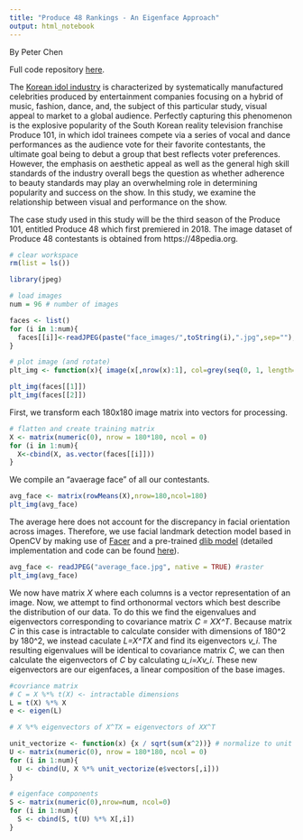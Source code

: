 ```yaml
---
title: "Produce 48 Rankings - An Eigenface Approach"
output: html_notebook
---
```

By Peter Chen

Full code repository [here](https://github.com/peterxichen/produce-101-eigenface).

The [Korean idol industry](https://en.wikipedia.org/wiki/Korean_idol) is characterized by systematically manufactured celebrities produced by entertainment companies focusing on a hybrid of music, fashion, dance, and, the subject of this particular study, visual appeal to market to a global audience. Perfectly capturing this phenomenon is the explosive popularity of the South Korean reality television franchise Produce 101, in which idol trainees compete via a series of vocal and dance performances as the audience vote for their favorite contestants, the ultimate goal being to debut a group that best reflects voter preferences. However, the emphasis on aesthetic appeal as well as the general high skill standards of the industry overall begs the question as whether adherence to beauty standards may play an overwhelming role in determining popularity and success on the show. In this study, we examine the relationship between visual and performance on the show.

The case study used in this study will be the third season of the  Produce 101, entitled Produce 48 which first premiered in 2018. The image dataset of Produce 48 contestants is obtained from https://48pedia.org.
```r
# clear workspace
rm(list = ls()) 
```

```r
library(jpeg)

# load images
num = 96 # number of images

faces <- list()
for (i in 1:num){
  faces[[i]]<-readJPEG(paste("face_images/",toString(i),".jpg",sep=""), native = TRUE)
}

# plot image (and rotate)
plt_img <- function(x){ image(x[,nrow(x):1], col=grey(seq(0, 1, length=256)))}

plt_img(faces[[1]])
plt_img(faces[[2]])
```
First, we transform each 180x180 image matrix into vectors for processing.
```r
# flatten and create training matrix
X <- matrix(numeric(0), nrow = 180*180, ncol = 0)
for (i in 1:num){
  X<-cbind(X, as.vector(faces[[i]]))
}

```

We compile an "avaerage face" of all our contestants.
```r
avg_face <- matrix(rowMeans(X),nrow=180,ncol=180)
plt_img(avg_face)
```

The average here does not account for the discrepancy in facial orientation across images. Therefore, we use facial landmark detection model based in OpenCV by making use of [Facer](https://github.com/johnwmillr/Facer) and a pre-trained [dlib model](http://dlib.net/files/shape_predictor_68_face_landmarks.dat.bz2) (detailed implementation and code can be found [here](https://github.com/peterxichen/produce-101-eigenface)).
```r
avg_face <- readJPEG("average_face.jpg", native = TRUE) #raster
plt_img(avg_face)
```

We now have matrix *X* where each columns is a vector representation of an image. Now, we attempt to find orthonormal vectors which best describe the distribution of our data. To do this we find the eigenvalues and eigenvectors corresponding to covariance matrix *C = XX^T*. Because matrix *C* in this case is intractable to calculate consider with dimensions of 180^2 by 180^2, we instead caculate *L=X^TX* and find its eigenvectors *v_i*. The resulting eigenvalues will be identical to covariance matrix *C*, we can then calculate the eigenvectors of *C* by calculating *u_i=Xv_i*. These new eigenvectors are our eigenfaces, a linear composition of the base images.

```r
#covriance matrix
# C = X %*% t(X) <- intractable dimensions
L = t(X) %*% X 
e <- eigen(L)

# X %*% eigenvectors of X^TX = eigenvectors of XX^T

unit_vectorize <- function(x) {x / sqrt(sum(x^2))} # normalize to unit vector
U <- matrix(numeric(0), nrow = 180*180, ncol = 0)
for (i in 1:num){
  U <- cbind(U, X %*% unit_vectorize(e$vectors[,i]))
}
  
# eigenface components
S <- matrix(numeric(0),nrow=num, ncol=0)
for (i in 1:num){
  S <- cbind(S, t(U) %*% X[,i])
}
```
